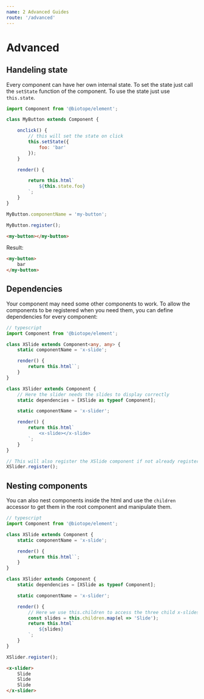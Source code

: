 ```yaml
---
name: 2 Advanced Guides
route: '/advanced'
---
```


# Advanced

## Handeling state
Every component can have her own internal state. To set the state just call the `setState` function of the component. To use the state just use `this.state`.
```js
import Component from '@biotope/element';

class MyButton extends Component {

    onclick() {
        // this will set the state on click
        this.setState({
            foo: 'bar'
        });
    }

    render() {

        return this.html`
            ${this.state.foo}
        `;
    }
}

MyButton.componentName = 'my-button';

MyButton.register();
```
```html
<my-button></my-button>
```

Result:
```html
<my-button>
    bar
</my-button>
```



## Dependencies
Your component may need some other components to work. To allow the components to be registered when you need them, you can define dependencies for every component:

```typescript
// typescript
import Component from '@biotope/element';

class XSlide extends Component<any, any> {
    static componentName = 'x-slide';

    render() {
        return this.html``;
    }
}

class XSlider extends Component {
    // Here the slider needs the slides to display correctly
    static dependencies = [XSlide as typeof Component];

    static componentName = 'x-slider';

    render() {
        return this.html`
            <x-slide></x-slide>
        `;
    }
}

// This will also register the XSlide component if not already registered
XSlider.register();
```






## Nesting components
You can also nest components inside the html and use the `children` accessor to get them in the root component and manipulate them.


```typescript
// typescript
import Component from '@biotope/element';

class XSlide extends Component {
    static componentName = 'x-slide';

    render() {
        return this.html``;
    }
}

class XSlider extends Component {
    static dependencies = [XSlide as typeof Component];

    static componentName = 'x-slider';

    render() {
        // Here we use this.children to access the three child x-slides
        const slides = this.children.map(el => 'Slide');
        return this.html`
            ${slides}
        `;
    }
}

XSlider.register();
```
```html
<x-slider>
    Slide
    Slide
    Slide
</x-slider>
```
